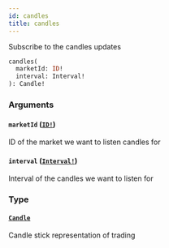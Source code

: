 ```yaml
---
id: candles
title: candles
---
```


Subscribe to the candles updates

```graphql
candles(
  marketId: ID!
  interval: Interval!
): Candle!

```

### Arguments

#### `marketId` ([`ID!`](/docs/graphql/scalars/id))

ID of the market we want to listen candles for

#### `interval` ([`Interval!`](/docs/graphql/enums/interval))

Interval of the candles we want to listen for

### Type

#### [`Candle`](/docs/graphql/objects/candle)

Candle stick representation of trading
